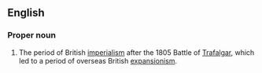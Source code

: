 ==English==
{{wikipedia}}
===Proper noun===
{{en-proper noun|head=[[Pax]] [[Britannica]]}}
# The period of British [[imperialism]] after the 1805 Battle of [[Trafalgar]], which led to a period of overseas British [[expansionism]].